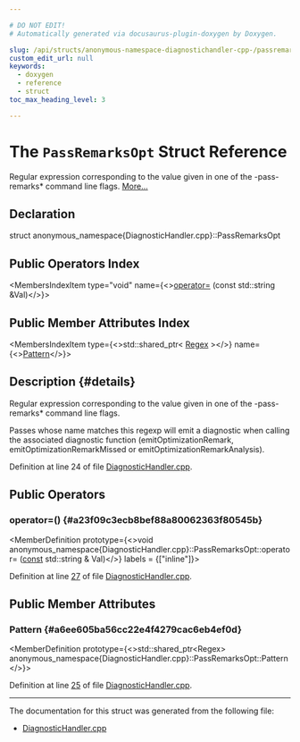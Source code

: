 ```yaml
---

# DO NOT EDIT!
# Automatically generated via docusaurus-plugin-doxygen by Doxygen.

slug: /api/structs/anonymous-namespace-diagnostichandler-cpp-/passremarksopt
custom_edit_url: null
keywords:
  - doxygen
  - reference
  - struct
toc_max_heading_level: 3

---
```





# The `PassRemarksOpt` Struct Reference

<DoxygenPage pluginConfig={pluginConfig}>

Regular expression corresponding to the value given in one of the -pass-remarks&#42; command line flags. <a href="#details">More...</a>

## Declaration

<CodeBlock>struct anonymous_namespace{DiagnosticHandler.cpp}::PassRemarksOpt</CodeBlock>

## Public Operators Index

<MembersIndex>

<MembersIndexItem
  type="void"
  name={<><a href="#a23f09c3ecb8bef88a80062363f80545b">operator=</a> (const std::string &amp;Val)</>}>
</MembersIndexItem>

</MembersIndex>

## Public Member Attributes Index

<MembersIndex>

<MembersIndexItem
  type={<>std::shared&#95;ptr&lt; <a href="/docs/api/classes/llvm/regex">Regex</a> &gt;</>}
  name={<><a href="#a6ee605ba56cc22e4f4279cac6eb4ef0d">Pattern</a></>}>
</MembersIndexItem>

</MembersIndex>

## Description {#details}

Regular expression corresponding to the value given in one of the -pass-remarks&#42; command line flags.

Passes whose name matches this regexp will emit a diagnostic when calling the associated diagnostic function (emitOptimizationRemark, emitOptimizationRemarkMissed or emitOptimizationRemarkAnalysis).

Definition at line 24 of file <a href="/docs/api/files/lib/lib/ir/diagnostichandler-cpp">DiagnosticHandler.cpp</a>.

<SectionDefinition>

## Public Operators

### operator=() {#a23f09c3ecb8bef88a80062363f80545b}

<MemberDefinition
  prototype={<>void anonymous&#95;namespace&#123;DiagnosticHandler.cpp&#125;::PassRemarksOpt::operator= (<a href="/docs/api/files/lib/lib/target/lib/target/aarch64/aarch64promoteconstant-cpp/#a90f8350fecae261c25be85d38b451bff">const</a> std::string &amp; Val)</>}
  labels = {["inline"]}>

Definition at line <a href="/docs/api/files/lib/lib/ir/diagnostichandler-cpp/#l00027">27</a> of file <a href="/docs/api/files/lib/lib/ir/diagnostichandler-cpp">DiagnosticHandler.cpp</a>.
</MemberDefinition>

</SectionDefinition>

<SectionDefinition>

## Public Member Attributes

### Pattern {#a6ee605ba56cc22e4f4279cac6eb4ef0d}

<MemberDefinition
  prototype={<>std::shared&#95;ptr&lt;Regex&gt; anonymous&#95;namespace&#123;DiagnosticHandler.cpp&#125;::PassRemarksOpt::Pattern</>}>

Definition at line <a href="/docs/api/files/lib/lib/ir/diagnostichandler-cpp/#l00025">25</a> of file <a href="/docs/api/files/lib/lib/ir/diagnostichandler-cpp">DiagnosticHandler.cpp</a>.
</MemberDefinition>

</SectionDefinition>

<hr/>

The documentation for this struct was generated from the following file:

<ul>
<li><a href="/docs/api/files/lib/lib/ir/diagnostichandler-cpp">DiagnosticHandler.cpp</a></li>
</ul>

</DoxygenPage>
